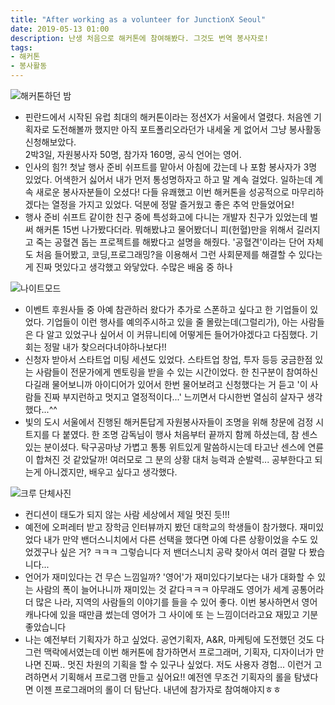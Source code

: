 ```yaml
---
title: "After working as a volunteer for JunctionX Seoul"
date: 2019-05-13 01:00
description: 난생 처음으로 해커톤에 참여해봤다. 그것도 번역 봉사자로!
tags:
- 해커톤
- 봉사활동
---
```


![해커톤하던 밤](/images/blog/junct/j1.jpeg)

- 핀란드에서 시작된 유럽 최대의 해커톤이라는 정션X가 서울에서 열렸다. 처음엔 기획자로 도전해볼까 했지만 아직 포트폴리오라던가 내세울 게 없어서 그냥 봉사활동 신청해보았다.  
2박3일, 자원봉사자 50명, 참가자 160명, 공식 언어는 영어.
- 인사의 힘?! 첫날 행사 준비 쉬프트를 맡아서 아침에 갔는데 나 포함 봉사자가 3명 있었다. 어색한거 싫어서 내가 먼저 통성명하자고 하고 말 계속 걸었다.  일하는데 계속 새로운 봉사자분들이 오셨다! 다들 유쾌했고 이번 해커톤을 성공적으로 마무리하겠다는 열정을 가지고 있었다. 덕분에 정말 즐거웠고 좋은 추억 만들었어요! 
- 행사 준비 쉬프트 같이한 친구 중에 특성화고에 다니는 개발자 친구가 있었는데 벌써 해커톤 15번 나가봤다더라.  뭐해봤냐고 물어봤더니 피(헌혈)만을 위해서 길러지고 죽는 공혈견 돕는 프로젝트를 해봤다고 설명을 해줬다. '공혈견'이라는 단어 자체도 처음 들어봤고, 코딩,프로그래밍?을 이용해서 그런 사회문제를 해결할 수 있다는 게 진짜 멋있다고 생각했고 와닿았다. 수많은 배움 중 하나 

![나이트모드](/images/blog/junct/j2.jpeg)

- 이벤트 후원사들 중 아예 참관하러 왔다가 추가로 스폰하고 싶다고 한 기업들이 있었다. 기업들이 이런 행사를 예의주시하고 있을 줄 몰랐는데(그럴리가), 아는 사람들은 다 알고 있었구나 싶어서 이 커뮤니티에 어떻게든 들어가야겠다고 다짐했다. 기회는 정말 내가 찾으러다녀야하나보다!!
- 신청자 받아서 스타트업 미팅 세션도 있었다. 스타트업 창업, 투자 등등 궁금한점 있는 사람들이 전문가에게 멘토링을 받을 수 있는 시간이었다.  한 친구분이 참여하신다길래 물어보니까 아이디어가 있어서 한번 물어보려고 신청했다는 거 듣고 '이 사람들 진짜 부지런하고 멋지고 열정적이다...' 느끼면서 다시한번 열심히 살자구 생각했다...^^ 
- 빛의 도시 서울에서 진행된 해커톤답게 자원봉사자들이 조명을 위해 창문에 검정 시트지를 다 붙였다. 한 조명 감독님이 행사 처음부터 끝까지 함께 하셨는데, 참 센스 있는 분이셨다.  탁구공마냥 가볍고 통통 위트있게 말씀하시는데 타고난 센스에 연륜이 합쳐진 것 같았달까! 여러모로 그 분의 상황 대처 능력과 순발력... 공부한다고 되는게 아니겠지만, 배우고 싶다고 생각했다. 

![크루 단체사진](/images/blog/junct/j0.png) 

- 컨디션이 태도가 되지 않는 사람 세상에서 제일 멋진 듯!!!
- 예전에 오퍼레터 받고 장학금 인터뷰까지 봤던 대학교의 학생들이 참가했다.  재미있었다 내가 만약 밴더스니치에서 다른 선택을 했다면 아예 다른 상황이었을 수도 있었겠구나 싶은 거? ㅋㅋㅋ 그렇습니다 저 밴더스니치 공략 찾아서 여러 결말 다 봤습니다... 
- 언어가 재미있다는 건 무슨 느낌일까? '영어'가 재미있다기보다는 내가 대화할 수 있는 사람의 폭이 늘어나니까 재미있는 것 같다ㅋㅋㅋ  아무래도 영어가 세계 공통어라 더 많은 나라, 지역의 사람들의 이야기를 들을 수 있어 좋다. 이번 봉사하면서 영어 캐나다에 있을 때만큼 썼는데 영어가 그 사이에 또 는 느낌이더라고요 재밌고 기분 좋았습니다 
- 나는 예전부터 기획자가 하고 싶었다. 공연기획자, A&R, 마케팅에 도전했던 것도 다 그런 맥락에서였는데 이번 해커톤에 참가하면서 프로그래머, 기획자, 디자이너가 만나면 진짜.. 멋진 차원의 기획을 할 수 있구나 싶었다. 저도 사용자 경험... 이런거 고려하면서 기획해서 프로그램 만들고 싶어요!! 예전엔 무조건 기획자의 롤을 탐냈다면 이젠 프로그래머의 롤이 더 탐난다. 내년에 참가자로 참여해야지ㅎㅎ